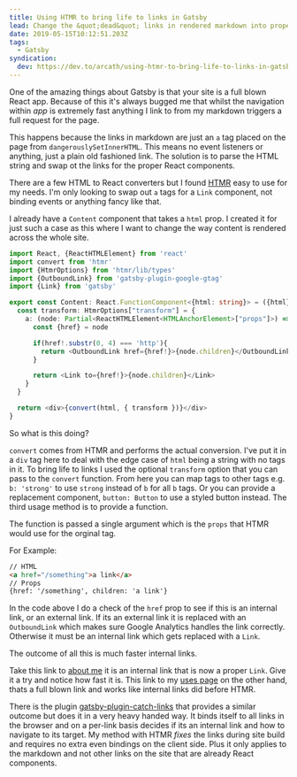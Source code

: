 ```yaml
---
title: Using HTMR to bring life to links in Gatsby
lead: Change the &quot;dead&quot; links in rendered markdown into proper links in Gatsby
date: 2019-05-15T10:12:51.203Z
tags:
  - Gatsby
syndication:
  dev: https://dev.to/arcath/using-htmr-to-bring-life-to-links-in-gatsby-1968
---
```

One of the amazing things about Gatsby is that your site is a full blown React app. Because of this it's always bugged me that whilst the navigation within _app_ is extremely fast anything I link to from my markdown triggers a full request for the page.

This happens because the links in markdown are just an `a` tag placed on the page from `dangerouslySetInnerHTML`. This means no event listeners or anything, just a plain old fashioned link. The solution is to parse the HTML string and swap ot the links for the proper React components.

There are a few HTML to React converters but I found [HTMR](https://github.com/pveyes/htmr) easy to use for my needs. I'm only looking to swap out `a` tags for a `Link` component, not binding events or anything fancy like that.

I already have a `Content` component that takes a `html` prop. I created it for just such a case as this where I want to change the way content is rendered across the whole site.

```typescript
import React, {ReactHTMLElement} from 'react'
import convert from 'htmr'
import {HtmrOptions} from 'htmr/lib/types'
import {OutboundLink} from 'gatsby-plugin-google-gtag'
import {Link} from 'gatsby'

export const Content: React.FunctionComponent<{html: string}> = ({html}) => {
  const transform: HtmrOptions["transform"] = {
    a: (node: Partial<ReactHTMLElement<HTMLAnchorElement>["props"]>) => {
      const {href} = node

      if(href!.substr(0, 4) === 'http'){
        return <OutboundLink href={href!}>{node.children}</OutboundLink>
      }

      return <Link to={href!}>{node.children}</Link>
    }
  }

  return <div>{convert(html, { transform })}</div>
}
```

So what is this doing?

`convert` comes from HTMR and performs the actual conversion. I've put it in a `div` tag here to deal with the edge case of `html` being a string with no tags in it. To bring life to links I used the optional `transform` option that you can pass to the `convert` function. From here you can map tags to other tags e.g. `b: 'strong'` to use `strong` instead of `b` for all `b` tags. Or you can provide a replacement component, `button: Button` to use a styled button instead. The third usage method is to provide a function.

The function is passed a single argument which is the `props` that HTMR would use for the orginal tag.

For Example:
```html
// HTML
<a href="/something">a link</a>
// Props
{href: '/something', children: 'a link'}
```
In the code above I do a check of the `href` prop to see if this is an internal link, or an external link. If its an external link it is replaced with an `OutboundLink` which makes sure Google Analytics handles the link correctly. Otherwise it must be an internal link which gets replaced with a `Link`.

The outcome of all this is much faster internal links.

Take this link to [about me](/about) it is an internal link that is now a proper `Link`. Give it a try and notice how fast it is. This link to my [uses page](https://arcath.net/uses) on the other hand, thats a full blown link and works like internal links did before HTMR.

There is the plugin [gatsby-plugin-catch-links](https://www.gatsbyjs.org/packages/gatsby-plugin-catch-links/) that provides a similar outcome but does it in a very heavy handed way. It binds itself to all links in the browser and on a per-link basis decides if its an internal link and how to navigate to its target. My method with HTMR _fixes_ the links during site build and requires no extra even bindings on the client side. Plus it only applies to the markdown and not other links on the site that are already React components.
